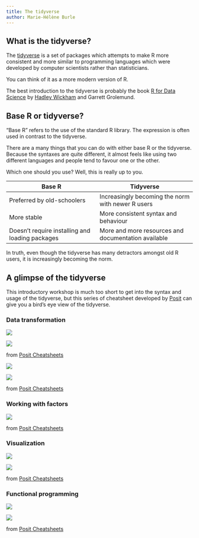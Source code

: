 ```yaml
---
title: The tidyverse
author: Marie-Hélène Burle
---
```


## What is the tidyverse?

The [tidyverse](https://www.tidyverse.org/) is a set of packages which attempts to make R more consistent and more similar to programming languages which were developed by computer scientists rather than statisticians.

You can think of it as a more modern version of R.

The best introduction to the tidyverse is probably the book [R for Data Science](https://r4ds.had.co.nz/index.html) by [Hadley Wickham](https://hadley.nz/) and Garrett Grolemund.

## Base R or tidyverse?

"Base R" refers to the use of the standard R library. The expression is often used in contrast to the tidyverse.

There are a many things that you can do with either base R or the tidyverse. Because the syntaxes are quite different, it almost feels like using two different languages and people tend to favour one or the other.

Which one should you use? Well, this is really up to you.

| Base R   | Tidyverse  |
|---------------|----------------|
| Preferred by old-schoolers | Increasingly becoming the norm with newer R users           |
| More stable | More consistent syntax and behaviour |
| Doesn't require installing and loading packages | More and more resources and documentation available |

In truth, even though the tidyverse has many detractors amongst old R users, it is increasingly becoming the norm.

## A glimpse of the tidyverse

This introductory workshop is much too short to get into the syntax and usage of the tidyverse, but this series of cheatsheet developed by [Posit](https://posit.co/) can give you a bird's eye view of the tidyverse.

### Data transformation

![](img/data-transformation_1.jpg)

![](img/data-transformation_2.jpg)

:::{.caption}

from [Posit Cheatsheets](https://posit.co/resources/cheatsheets/)

:::

![](img/tidyr_1.jpg)

![](img/tidyr_2.jpg)

:::{.caption}

from [Posit Cheatsheets](https://posit.co/resources/cheatsheets/)

:::

### Working with factors

![](img/factors.jpg)

:::{.caption}

from [Posit Cheatsheets](https://posit.co/resources/cheatsheets/)

:::

### Visualization

![](img/data-visualization_1.jpg)

![](img/data-visualization_2.jpg)

:::{.caption}

from [Posit Cheatsheets](https://posit.co/resources/cheatsheets/)

:::

### Functional programming

![](img/purrr_1.jpg)

![](img/purrr_2.jpg)

:::{.caption}

from [Posit Cheatsheets](https://posit.co/resources/cheatsheets/)

:::

